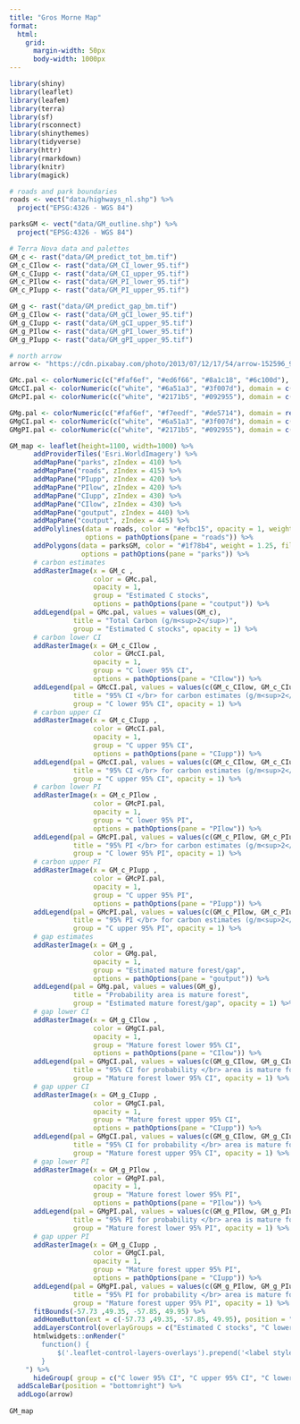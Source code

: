 ```yaml
---
title: "Gros Morne Map"
format:
  html:
    grid:
      margin-width: 50px
      body-width: 1000px
---
```


```r


library(shiny)
library(leaflet)
library(leafem)
library(terra)
library(sf)
library(rsconnect)
library(shinythemes)
library(tidyverse)
library(httr)
library(rmarkdown)
library(knitr)
library(magick)

```

```r
# roads and park boundaries
roads <- vect("data/highways_nl.shp") %>% 
  project("EPSG:4326 - WGS 84")

parksGM <- vect("data/GM_outline.shp") %>% 
  project("EPSG:4326 - WGS 84")

# Terra Nova data and palettes
GM_c <- rast("data/GM_predict_tot_bm.tif")
GM_c_CIlow <- rast("data/GM_CI_lower_95.tif")
GM_c_CIupp <- rast("data/GM_CI_upper_95.tif")
GM_c_PIlow <- rast("data/GM_PI_lower_95.tif")
GM_c_PIupp <- rast("data/GM_PI_upper_95.tif")

GM_g <- rast("data/GM_predict_gap_bm.tif")
GM_g_CIlow <- rast("data/GM_gCI_lower_95.tif")
GM_g_CIupp <- rast("data/GM_gCI_upper_95.tif")
GM_g_PIlow <- rast("data/GM_gPI_lower_95.tif")
GM_g_PIupp <- rast("data/GM_gPI_upper_95.tif")

# north arrow
arrow <- "https://cdn.pixabay.com/photo/2013/07/12/17/54/arrow-152596_960_720.png"
```

```r
GMc.pal <- colorNumeric(c("#faf6ef", "#ed6f66", "#8a1c18", "#6c100d"), domain = rev(values(GM_c)), na.color = "transparent")
GMcCI.pal <- colorNumeric(c("white", "#6a51a3", "#3f007d"), domain = c(min(values(GM_c_CIlow), na.rm = T), max(values(GM_c_CIupp), na.rm = T)), na.color = "transparent")
GMcPI.pal <- colorNumeric(c("white", "#2171b5", "#092955"), domain = c(min(values(GM_c_PIlow), na.rm = T), max(values(GM_c_PIupp), na.rm = T)), na.color = "transparent")

GMg.pal <- colorNumeric(c("#faf6ef", "#f7eedf", "#de5714"), domain = rev(0:1), na.color = "transparent")
GMgCI.pal <- colorNumeric(c("white", "#6a51a3", "#3f007d"), domain = c(min(values(GM_g_CIlow), na.rm = T), max(values(GM_g_CIupp), na.rm = T)), na.color = "transparent")
GMgPI.pal <- colorNumeric(c("white", "#2171b5", "#092955"), domain = c(min(values(GM_g_PIlow), na.rm = T), max(values(GM_g_PIupp), na.rm = T)), na.color = "transparent")
```

```r

GM_map <- leaflet(height=1100, width=1000) %>%
      addProviderTiles('Esri.WorldImagery') %>%
      addMapPane("parks", zIndex = 410) %>% 
      addMapPane("roads", zIndex = 415) %>%
      addMapPane("PIupp", zIndex = 420) %>% 
      addMapPane("PIlow", zIndex = 420) %>% 
      addMapPane("CIupp", zIndex = 430) %>% 
      addMapPane("CIlow", zIndex = 430) %>% 
      addMapPane("goutput", zIndex = 440) %>%
      addMapPane("coutput", zIndex = 445) %>% 
      addPolylines(data = roads, color = "#efbc15", opacity = 1, weight = 1.25,
                   options = pathOptions(pane = "roads")) %>%
      addPolygons(data = parksGM, color = "#1f78b4", weight = 1.25, fillColor = "#1f78b4", fillOpacity = 0.15,
                  options = pathOptions(pane = "parks")) %>% 
      # carbon estimates
      addRasterImage(x = GM_c , 
                     color = GMc.pal,
                     opacity = 1,
                     group = "Estimated C stocks",
                     options = pathOptions(pane = "coutput")) %>%
      addLegend(pal = GMc.pal, values = values(GM_c),
                title = "Total Carbon (g/m<sup>2</sup>)",
                group = "Estimated C stocks", opacity = 1) %>% 
      # carbon lower CI  
      addRasterImage(x = GM_c_CIlow , 
                     color = GMcCI.pal,
                     opacity = 1,
                     group = "C lower 95% CI",
                     options = pathOptions(pane = "CIlow")) %>%
      addLegend(pal = GMcCI.pal, values = values(c(GM_c_CIlow, GM_c_CIupp)),
                title = "95% CI </br> for carbon estimates (g/m<sup>2</sup>)",
                group = "C lower 95% CI", opacity = 1) %>%
      # carbon upper CI
      addRasterImage(x = GM_c_CIupp , 
                     color = GMcCI.pal,
                     opacity = 1,
                     group = "C upper 95% CI",
                     options = pathOptions(pane = "CIupp")) %>%
      addLegend(pal = GMcCI.pal, values = values(c(GM_c_CIlow, GM_c_CIupp)),
                title = "95% CI </br> for carbon estimates (g/m<sup>2</sup>)",
                group = "C upper 95% CI", opacity = 1) %>%
      # carbon lower PI  
      addRasterImage(x = GM_c_PIlow , 
                     color = GMcPI.pal,
                     opacity = 1,
                     group = "C lower 95% PI",
                     options = pathOptions(pane = "PIlow")) %>%
      addLegend(pal = GMcPI.pal, values = values(c(GM_c_PIlow, GM_c_PIupp)),
                title = "95% PI </br> for carbon estimates (g/m<sup>2</sup>)",
                group = "C lower 95% PI", opacity = 1) %>%
      # carbon upper PI
      addRasterImage(x = GM_c_PIupp , 
                     color = GMcPI.pal,
                     opacity = 1,
                     group = "C upper 95% PI",
                     options = pathOptions(pane = "PIupp")) %>%
      addLegend(pal = GMcPI.pal, values = values(c(GM_c_PIlow, GM_c_PIupp)),
                title = "95% PI </br> for carbon estimates (g/m<sup>2</sup>)",
                group = "C upper 95% PI", opacity = 1) %>%
      # gap estimates 
      addRasterImage(x = GM_g , 
                     color = GMg.pal,
                     opacity = 1,
                     group = "Estimated mature forest/gap",
                     options = pathOptions(pane = "goutput")) %>%
      addLegend(pal = GMg.pal, values = values(GM_g),
                title = "Probability area is mature forest",
                group = "Estimated mature forest/gap", opacity = 1) %>% 
      # gap lower CI  
      addRasterImage(x = GM_g_CIlow , 
                     color = GMgCI.pal,
                     opacity = 1,
                     group = "Mature forest lower 95% CI",
                     options = pathOptions(pane = "CIlow")) %>%
      addLegend(pal = GMgCI.pal, values = values(c(GM_g_CIlow, GM_g_CIupp)),
                title = "95% CI for probability </br> area is mature forest",
                group = "Mature forest lower 95% CI", opacity = 1) %>%
      # gap upper CI
      addRasterImage(x = GM_g_CIupp , 
                     color = GMgCI.pal,
                     opacity = 1,
                     group = "Mature forest upper 95% CI",
                     options = pathOptions(pane = "CIupp")) %>%
      addLegend(pal = GMgCI.pal, values = values(c(GM_g_CIlow, GM_g_CIupp)),
                title = "95% CI for probability </br> area is mature forest",
                group = "Mature forest upper 95% CI", opacity = 1) %>%
      # gap lower PI  
      addRasterImage(x = GM_g_PIlow , 
                     color = GMgPI.pal,
                     opacity = 1,
                     group = "Mature forest lower 95% PI",
                     options = pathOptions(pane = "PIlow")) %>%
      addLegend(pal = GMgPI.pal, values = values(c(GM_g_PIlow, GM_g_PIupp)),
                title = "95% PI for probability </br> area is mature forest",
                group = "Mature forest lower 95% PI", opacity = 1) %>%
      # gap upper PI
      addRasterImage(x = GM_g_CIupp , 
                     color = GMgCI.pal,
                     opacity = 1,
                     group = "Mature forest upper 95% PI",
                     options = pathOptions(pane = "CIupp")) %>%
      addLegend(pal = GMgPI.pal, values = values(c(GM_g_PIlow, GM_g_PIupp)),
                title = "95% PI for probability </br> area is mature forest",
                group = "Mature forest upper 95% PI", opacity = 1) %>%
      fitBounds(-57.73 ,49.35, -57.85, 49.95) %>% 
      addHomeButton(ext = c(-57.73 ,49.35, -57.85, 49.95), position = "topleft", group = "Recenter")%>%
      addLayersControl(overlayGroups = c("Estimated C stocks", "C lower 95% CI", "C upper 95% CI", "C lower 95% PI", "C upper 95% PI", "Estimated mature forest/gap", "Mature forest lower 95% CI", "Mature forest upper 95% CI", "Mature forest lower 95% PI", "Mature forest upper 95% PI"), position = "topleft", options = layersControlOptions(collapsed = F)) %>% 
      htmlwidgets::onRender("
        function() {
            $('.leaflet-control-layers-overlays').prepend('<label style=\"text-align:left\">Available layers</label>');
        }
    ") %>%
      hideGroup( group = c("C lower 95% CI", "C upper 95% CI", "C lower 95% PI", "C upper 95% PI", "Mature forest lower 95% CI", "Mature forest upper 95% CI", "Mature forest lower 95% PI", "Mature forest upper 95% PI")) %>%
  addScaleBar(position = "bottomright") %>% 
  addLogo(arrow)
    
GM_map
```
